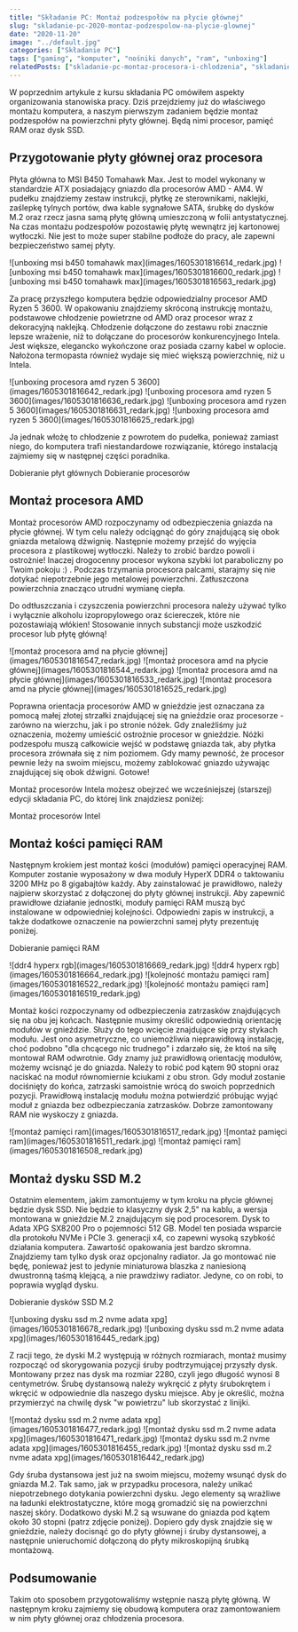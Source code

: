 ```yaml
---
title: "Składanie PC: Montaż podzespołów na płycie głównej"
slug: "skladanie-pc-2020-montaz-podzespolow-na-plycie-glownej"
date: "2020-11-20"
image: "../default.jpg"
categories: ["Składanie PC"]
tags: ["gaming", "komputer", "nośniki danych", "ram", "unboxing"]
relatedPosts: ["skladanie-pc-montaz-procesora-i-chlodzenia", "skladanie-pc-instalujemy-kosci-pamieci-ram"]
---
```


W poprzednim artykule z kursu składania PC omówiłem aspekty organizowania stanowiska pracy. Dziś przejdziemy już do właściwego montażu komputera, a naszym pierwszym zadaniem będzie montaż podzespołów na powierzchni płyty głównej. Będą nimi procesor, pamięć RAM oraz dysk SSD.

## Przygotowanie płyty głównej oraz procesora

Płyta główna to MSI B450 Tomahawk Max. Jest to model wykonany w standardzie ATX posiadający gniazdo dla procesorów AMD - AM4. W pudełku znajdziemy zestaw instrukcji, płytkę ze sterownikami, naklejki, zaślepkę tylnych portów, dwa kable sygnałowe SATA, śrubkę do dysków M.2 oraz rzecz jasna samą płytę główną umieszczoną w folii antystatycznej. Na czas montażu podzespołów pozostawię płytę wewnątrz jej kartonowej wytłoczki. Nie jest to może super stabilne podłoże do pracy, ale zapewni bezpieczeństwo samej płyty.

<Gallery>
![unboxing msi b450 tomahawk max](images/1605301816614_redark.jpg)
![unboxing msi b450 tomahawk max](images/1605301816600_redark.jpg)
![unboxing msi b450 tomahawk max](images/1605301816563_redark.jpg)
</Gallery>

Za pracę przyszłego komputera będzie odpowiedzialny procesor AMD Ryzen 5 3600. W opakowaniu znajdziemy skróconą instrukcję montażu, podstawowe chłodzenie powietrzne od AMD oraz procesor wraz z dekoracyjną naklejką. Chłodzenie dołączone do zestawu robi znacznie lepsze wrażenie, niż to dołączane do procesorów konkurencyjnego Intela. Jest większe, elegancko wykończone oraz posiada czarny kabel w oplocie. Nałożona termopasta również wydaje się mieć większą powierzchnię, niż u Intela.

<Gallery width='2'>
![unboxing procesora amd ryzen 5 3600](images/1605301816642_redark.jpg)
![unboxing procesora amd ryzen 5 3600](images/1605301816636_redark.jpg)
![unboxing procesora amd ryzen 5 3600](images/1605301816631_redark.jpg)
![unboxing procesora amd ryzen 5 3600](images/1605301816625_redark.jpg)
</Gallery>

Ja jednak włożę to chłodzenie z powrotem do pudełka, ponieważ zamiast niego, do komputera trafi niestandardowe rozwiązanie, którego instalacją zajmiemy się w następnej części poradnika.

<LayoutContainer>
<LayoutColumn><ActionButton to='/plyty-glowne-czesc-1'>Dobieranie płyt głównych</ActionButton></LayoutColumn>
<LayoutColumn><ActionButton to='/procesory'>Dobieranie procesorów</ActionButton></LayoutColumn>
</LayoutContainer>

## Montaż procesora AMD

Montaż procesorów AMD rozpoczynamy od odbezpieczenia gniazda na płycie głównej. W tym celu należy odciągnąć do góry znajdującą się obok gniazda metalową dźwignię. Następnie możemy przejść do wyjęcia procesora z plastikowej wytłoczki. Należy to zrobić bardzo powoli i ostrożnie! Inaczej drogocenny procesor wykona szybki lot paraboliczny po Twoim pokoju :) . Podczas trzymania procesora palcami, starajmy się nie dotykać niepotrzebnie jego metalowej powierzchni. Zatłuszczona powierzchnia znacząco utrudni wymianę ciepła.

<WarningBlock>Do odtłuszczania i czyszczenia powierzchni procesora należy używać tylko i wyłącznie alkoholu izopropylowego oraz ściereczek, które nie pozostawiają włókien! Stosowanie innych substancji może uszkodzić procesor lub płytę główną!</WarningBlock>

<Gallery width='2'>
![montaż procesora amd na płycie głównej](images/1605301816547_redark.jpg)
![montaż procesora amd na płycie głównej](images/1605301816544_redark.jpg)
![montaż procesora amd na płycie głównej](images/1605301816533_redark.jpg)
![montaż procesora amd na płycie głównej](images/1605301816525_redark.jpg)
</Gallery>

Poprawna orientacja procesorów AMD w gnieździe jest oznaczana za pomocą małej złotej strzałki znajdującej się na gnieździe oraz procesorze - zarówno na wierzchu, jak i po stronie nóżek. Gdy znaleźliśmy już oznaczenia, możemy umieścić ostrożnie procesor w gnieździe. Nóżki podzespołu muszą całkowicie wejść w podstawę gniazda tak, aby płytka procesora zrównała się z nim poziomem. Gdy mamy pewność, że procesor pewnie leży na swoim miejscu, możemy zablokować gniazdo używając znajdującej się obok dźwigni. Gotowe!

<InfoBlock>Montaż procesorów Intela możesz obejrzeć we wcześniejszej (starszej) edycji składania PC, do której link znajdziesz poniżej:</InfoBlock>

<ActionButton to='/skladanie-pc-montaz-procesora-i-chlodzenia'>Montaż procesorów Intel</ActionButton>

## Montaż kości pamięci RAM

Następnym krokiem jest montaż kości (modułów) pamięci operacyjnej RAM. Komputer zostanie wyposażony w dwa moduły HyperX DDR4 o taktowaniu 3200 MHz po 8 gigabajtów każdy. Aby zainstalować je prawidłowo, należy najpierw skorzystać z dołączonej do płyty głównej instrukcji. Aby zapewnić prawidłowe działanie jednostki, moduły pamięci RAM muszą być instalowane w odpowiedniej kolejności. Odpowiedni zapis w instrukcji, a także dodatkowe oznaczenie na powierzchni samej płyty prezentuję poniżej.

<ActionButton to='/pamieci-ram'>Dobieranie pamięci RAM</ActionButton>

<Gallery width='2'>
![ddr4 hyperx rgb](images/1605301816669_redark.jpg)
![ddr4 hyperx rgb](images/1605301816664_redark.jpg)
![kolejność montażu pamięci ram](images/1605301816522_redark.jpg)
![kolejność montażu pamięci ram](images/1605301816519_redark.jpg)
</Gallery>

Montaż kości rozpoczynamy od odbezpieczenia zatrzasków znajdujących się na obu jej końcach. Następnie musimy określić odpowiednią orientację modułów w gnieździe. Służy do tego wcięcie znajdujące się przy stykach modułu. Jest ono asymetryczne, co uniemożliwia nieprawidłową instalację, choć podobno "dla chcącego nic trudnego" i zdarzało się, że ktoś na siłę montował RAM odwrotnie. Gdy znamy już prawidłową orientację modułów, możemy wcisnąć je do gniazda. Należy to robić pod kątem 90 stopni oraz naciskać na moduł równomiernie kciukami z obu stron. Gdy moduł zostanie dociśnięty do końca, zatrzaski samoistnie wrócą do swoich poprzednich pozycji. Prawidłową instalację modułu można potwierdzić próbując wyjąć moduł z gniazda bez odbezpieczania zatrzasków. Dobrze zamontowany RAM nie wyskoczy z gniazda.

<Gallery>
![montaż pamięci ram](images/1605301816517_redark.jpg)
![montaż pamięci ram](images/1605301816511_redark.jpg)
![montaż pamięci ram](images/1605301816508_redark.jpg)
</Gallery>

## Montaż dysku SSD M.2

Ostatnim elementem, jakim zamontujemy w tym kroku na płycie głównej będzie dysk SSD. Nie będzie to klasyczny dysk 2,5" na kablu, a wersja montowana w gnieździe M.2 znajdującym się pod procesorem. Dysk to Adata XPG SX8200 Pro o pojemności 512 GB. Model ten posiada wsparcie dla protokołu NVMe i PCIe 3. generacji x4, co zapewni wysoką szybkość działania komputera. Zawartość opakowania jest bardzo skromna. Znajdziemy tam tylko dysk oraz opcjonalny radiator. Ja go montować nie będę, ponieważ jest to jedynie miniaturowa blaszka z naniesioną dwustronną taśmą klejącą, a nie prawdziwy radiator. Jedyne, co on robi, to poprawia wygląd dysku.

<ActionButton to='/dyski-ssd-m2'>Dobieranie dysków SSD M.2</ActionButton>

<Gallery>
![unboxing dysku ssd m.2 nvme adata xpg](images/1605301816678_redark.jpg)
![unboxing dysku ssd m.2 nvme adata xpg](images/1605301816445_redark.jpg)
</Gallery>

Z racji tego, że dyski M.2 występują w różnych rozmiarach, montaż musimy rozpocząć od skorygowania pozycji śruby podtrzymującej przyszły dysk. Montowany przez nas dysk ma rozmiar 2280, czyli jego długość wynosi 8 centymetrów. Śrubę dystansową należy wykręcić z płyty śrubokrętem i wkręcić w odpowiednie dla naszego dysku miejsce. Aby je określić, można przymierzyć na chwilę dysk "w powietrzu" lub skorzystać z linijki.

<Gallery width='2'>
![montaż dysku ssd m.2 nvme adata xpg](images/1605301816477_redark.jpg)
![montaż dysku ssd m.2 nvme adata xpg](images/1605301816471_redark.jpg)
![montaż dysku ssd m.2 nvme adata xpg](images/1605301816455_redark.jpg)
![montaż dysku ssd m.2 nvme adata xpg](images/1605301816442_redark.jpg)
</Gallery>

Gdy śruba dystansowa jest już na swoim miejscu, możemy wsunąć dysk do gniazda M.2. Tak samo, jak w przypadku procesora, należy unikać niepotrzebnego dotykania powierzchni dysku. Jego elementy są wrażliwe na ładunki elektrostatyczne, które mogą gromadzić się na powierzchni naszej skóry. Dodatkowo dyski M.2 są wsuwane do gniazda pod kątem około 30 stopni (patrz zdjęcie poniżej). Dopiero gdy dysk znajdzie się w gnieździe, należy docisnąć go do płyty głównej i śruby dystansowej, a następnie unieruchomić dołączoną do płyty mikroskopijną śrubką montażową.

## Podsumowanie

Takim oto sposobem przygotowaliśmy wstępnie naszą płytę główną. W następnym kroku zajmiemy się obudową komputera oraz zamontowaniem w nim płyty głównej oraz chłodzenia procesora.

<AssemblingPcFooter nextPost=''/>
